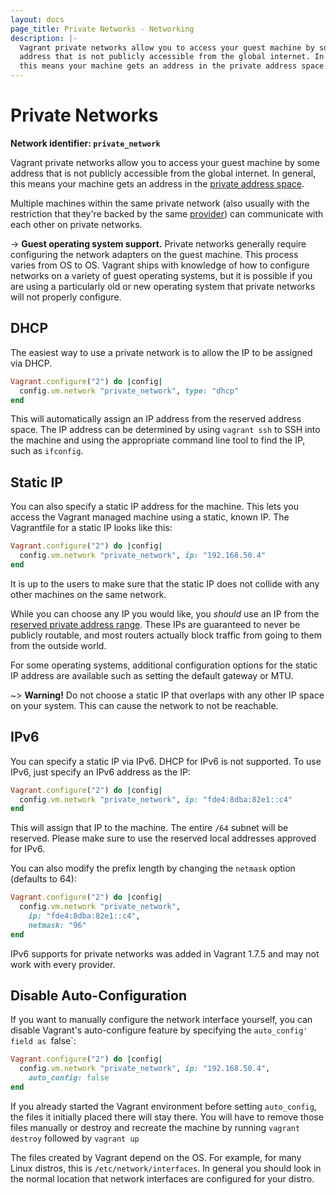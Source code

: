 ```yaml
---
layout: docs
page_title: Private Networks - Networking
description: |-
  Vagrant private networks allow you to access your guest machine by some
  address that is not publicly accessible from the global internet. In general,
  this means your machine gets an address in the private address space.
---
```


# Private Networks

**Network identifier: `private_network`**

Vagrant private networks allow you to access your guest machine by some address
that is not publicly accessible from the global internet. In general, this
means your machine gets an address in the [private address space](https://en.wikipedia.org/wiki/Private_network#Private_IPv4_address_spaces).

Multiple machines within the same private network (also usually with the
restriction that they're backed by the same [provider](/docs/providers/))
can communicate with each other on private networks.

-> **Guest operating system support.** Private networks generally
require configuring the network adapters on the guest machine. This process
varies from OS to OS. Vagrant ships with knowledge of how to configure
networks on a variety of guest operating systems, but it is possible if you
are using a particularly old or new operating system that private networks
will not properly configure.

## DHCP

The easiest way to use a private network is to allow the IP to be assigned
via DHCP.

```ruby
Vagrant.configure("2") do |config|
  config.vm.network "private_network", type: "dhcp"
end
```

This will automatically assign an IP address from the reserved address space.
The IP address can be determined by using `vagrant ssh` to SSH into the
machine and using the appropriate command line tool to find the IP,
such as `ifconfig`.

## Static IP

You can also specify a static IP address for the machine. This lets you
access the Vagrant managed machine using a static, known IP. The
Vagrantfile for a static IP looks like this:

```ruby
Vagrant.configure("2") do |config|
  config.vm.network "private_network", ip: "192.168.50.4"
end
```

It is up to the users to make sure that the static IP does not collide
with any other machines on the same network.

While you can choose any IP you would like, you _should_ use an IP from
the [reserved private address range](https://en.wikipedia.org/wiki/Private_network#Private_IPv4_address_spaces). These IPs are guaranteed to never be publicly routable,
and most routers actually block traffic from going to them from the
outside world.

For some operating systems, additional configuration options for the static
IP address are available such as setting the default gateway or MTU.

~> **Warning!** Do not choose a static IP that overlaps with any
other IP space on your system. This can cause the network to not be
reachable.

## IPv6

You can specify a static IP via IPv6. DHCP for IPv6 is not supported.
To use IPv6, just specify an IPv6 address as the IP:

```ruby
Vagrant.configure("2") do |config|
  config.vm.network "private_network", ip: "fde4:8dba:82e1::c4"
end
```

This will assign that IP to the machine. The entire `/64` subnet will
be reserved. Please make sure to use the reserved local addresses approved
for IPv6.

You can also modify the prefix length by changing the `netmask` option
(defaults to 64):

```ruby
Vagrant.configure("2") do |config|
  config.vm.network "private_network",
    ip: "fde4:8dba:82e1::c4",
    netmask: "96"
end
```

IPv6 supports for private networks was added in Vagrant 1.7.5 and may
not work with every provider.

## Disable Auto-Configuration

If you want to manually configure the network interface yourself, you
can disable Vagrant's auto-configure feature by specifying the `auto_config' field as `false`:

```ruby
Vagrant.configure("2") do |config|
  config.vm.network "private_network", ip: "192.168.50.4",
    auto_config: false
end
```

If you already started the Vagrant environment before setting `auto_config`,
the files it initially placed there will stay there. You will have to remove
those files manually or destroy and recreate the machine by running `vagrant destroy` followed by `vagrant up`

The files created by Vagrant depend on the OS. For example, for many
Linux distros, this is `/etc/network/interfaces`. In general you should
look in the normal location that network interfaces are configured for your
distro.
